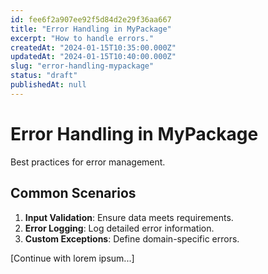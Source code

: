 ```yaml
---
id: fee6f2a907ee92f5d84d2e29f36aa667
title: "Error Handling in MyPackage"
excerpt: "How to handle errors."
createdAt: "2024-01-15T10:35:00.000Z"
updatedAt: "2024-01-15T10:40:00.000Z"
slug: "error-handling-mypackage"
status: "draft"
publishedAt: null
---
```


# Error Handling in MyPackage

Best practices for error management.

## Common Scenarios

1. **Input Validation**: Ensure data meets requirements.
2. **Error Logging**: Log detailed error information.
3. **Custom Exceptions**: Define domain-specific errors.

[Continue with lorem ipsum...]
